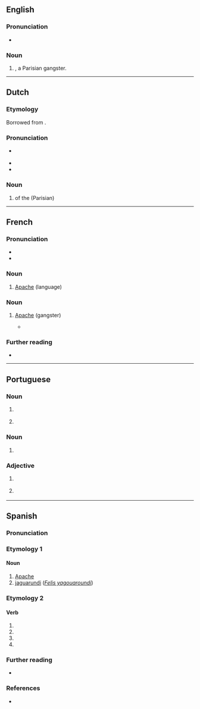 {{also|Apache|apaché}}
==English==

===Pronunciation===
* {{rhymes|en|æʃ}}

===Noun===
{{en-noun}}

# {{alternative case form of|en|Apache|nodot=yes}}, a Parisian gangster.

----

==Dutch==

===Etymology===
Borrowed from {{bor|nl|fr|apache}}.

===Pronunciation===
* {{a|NL}} {{IPA|nl|/ˌaːˈpɑ.tʃə/}}
* {{audio|nl|Nl-apache.ogg|Audio}}
* {{hyphenation|nl|apa|che}}

===Noun===
{{nl-noun|m|-en|pl2=-s|-}}

# {{l|en|member}} of the (Parisian) {{l|en|underworld}}

----

==French==

===Pronunciation===
* {{fr-IPA}}
* {{audio|fr|LL-Q150 (fra)-0x010C-apache.wav|Audio}}

===Noun===
{{fr-noun|m|-}}

# [[Apache]] (language)

===Noun===
{{fr-noun|m}}

# {{lb|fr|historical|slang}} [[Apache]] (gangster)
#* {{quote-book
|fr
|year=1924
|author=Emmanuel Bove
|authorlink=Emmanuel Bove
|title=Mes Amis
|url=https://ebooks-bnr.com/ebooks/html/bove_mes_amis.htm
|passage=Près de moi, un '''apache''' chantait tout seul, la tête baissée. Je voyais dans sa manche, sur son poignet, la moitié d’un tatouage. Plus loin, une femme léchait ses doigts englués par une liqueur.}}

===Further reading===
* {{pedia|Apaches (voyous)|lang=fr}}

----

==Portuguese==

===Noun===
{{pt-noun|m-f|s}}

# {{l|en|Apache}} {{gloss|one of the native Apache people of the southwestern United States}}
# {{l|en|Apache}} {{gloss|a violent Parisian gangster during the late 19th century and early 20th century}}

===Noun===
{{pt-noun|m|-}}

# {{l|en|Apache}} {{gloss|Athabaskan language spoken by the Apache}}

===Adjective===
{{pt-adj|apach|e}}

# {{l|en|Apache}} {{gloss|of or relating to the Apache people and their culture}}
# {{l|en|Apache}} {{gloss|of or relating to the Apache language}}

----

==Spanish==

===Pronunciation===
{{es-IPA}}

===Etymology 1===

====Noun====
{{es-noun|mf}}

# [[Apache]]
# [[jaguarundi]] (''[[Felis yagouaroundi]]'')

===Etymology 2===

====Verb====
{{head|es|verb form}}

# {{es-verb form of|ending=ar|mood=imperative|pers=2|formal=yes|number=singular|apachar}}
# {{es-verb form of|ending=ar|mood=subjunctive|tense=present|pers=1|number=singular|apachar}}
# {{es-verb form of|ending=ar|mood=subjunctive|tense=present|pers=2|formal=yes|number=singular|apachar}}
# {{es-verb form of|ending=ar|mood=subjunctive|tense=present|pers=3|number=singular|apachar}}

===Further reading===
* {{R:DRAE}}

===References===
* {{R:Schoenhals 1988|page=579}}